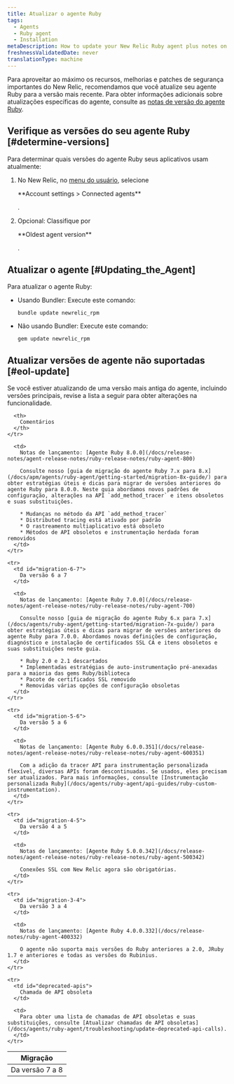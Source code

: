 ```yaml
---
title: Atualizar o agente Ruby
tags:
  - Agents
  - Ruby agent
  - Installation
metaDescription: How to update your New Relic Ruby agent plus notes on EOL support for early agent versions.
freshnessValidatedDate: never
translationType: machine
---
```


Para aproveitar ao máximo os recursos, melhorias e patches de segurança importantes do New Relic, recomendamos que você atualize seu agente Ruby para a versão mais recente. Para obter informações adicionais sobre atualizações específicas do agente, consulte as [notas de versão do agente Ruby](/docs/release-notes/agent-release-notes/ruby-release-notes).

## Verifique as versões do seu agente Ruby [#determine-versions]

Para determinar quais versões do agente Ruby seus aplicativos usam atualmente:

1. No New Relic, no [menu do usuário](/docs/accounts/accounts-billing/general-account-settings/intro-account-settings), selecione

   <DNT>
     **Account settings > Connected agents**
   </DNT>

   .

2. Opcional: Classifique por

   <DNT>
     **Oldest agent version**
   </DNT>

   .

## Atualizar o agente [#Updating_the_Agent]

Para atualizar o agente Ruby:

* Usando Bundler: Execute este comando:

  ```
  bundle update newrelic_rpm
  ```

* Não usando Bundler: Execute este comando:

  ```
  gem update newrelic_rpm
  ```

## Atualizar versões de agente não suportadas [#eol-update]

<Callout variant="important">
  Se você estiver atualizando de uma versão mais antiga do agente, incluindo versões principais, revise a lista a seguir para obter alterações na funcionalidade.
</Callout>

<table>
  <thead>
    <tr>
      <th style={{ width: "200px" }}>
        Migração
      </th>

      <th>
        Comentários
      </th>
    </tr>
  </thead>

  <tbody>
    <tr>
      <td id="migration-7-8">
        Da versão 7 a 8
      </td>

      <td>
        Notas de lançamento: [Agente Ruby 8.0.0](/docs/release-notes/agent-release-notes/ruby-release-notes/ruby-agent-800)

        Consulte nosso [guia de migração do agente Ruby 7.x para 8.x](/docs/apm/agents/ruby-agent/getting-started/migration-8x-guide/) para obter estratégias úteis e dicas para migrar de versões anteriores do agente Ruby para 8.0.0. Neste guia abordamos novos padrões de configuração, alterações na API `add_method_tracer` e itens obsoletos e suas substituições.

        * Mudanças no método da API `add_method_tracer`
        * Distributed tracing está ativado por padrão
        * O rastreamento multiaplicativo está obsoleto
        * Métodos de API obsoletos e instrumentação herdada foram removidos
      </td>
    </tr>

    <tr>
      <td id="migration-6-7">
        Da versão 6 a 7
      </td>

      <td>
        Notas de lançamento: [Agente Ruby 7.0.0](/docs/release-notes/agent-release-notes/ruby-release-notes/ruby-agent-700)

        Consulte nosso [guia de migração do agente Ruby 6.x para 7.x](/docs/agents/ruby-agent/getting-started/migration-7x-guide/) para obter estratégias úteis e dicas para migrar de versões anteriores do agente Ruby para 7.0.0. Abordamos novas definições de configuração, diagnóstico e instalação de certificados SSL CA e itens obsoletos e suas substituições neste guia.

        * Ruby 2.0 e 2.1 descartados
        * Implementadas estratégias de auto-instrumentação pré-anexadas para a maioria das gems Ruby/biblioteca
        * Pacote de certificados SSL removido
        * Removidas várias opções de configuração obsoletas
      </td>
    </tr>

    <tr>
      <td id="migration-5-6">
        Da versão 5 a 6
      </td>

      <td>
        Notas de lançamento: [Agente Ruby 6.0.0.351](/docs/release-notes/agent-release-notes/ruby-release-notes/ruby-agent-600351)

        Com a adição da tracer API para instrumentação personalizada flexível, diversas APIs foram descontinuadas. Se usados, eles precisam ser atualizados. Para mais informações, consulte [Instrumentação personalizada Ruby](/docs/agents/ruby-agent/api-guides/ruby-custom-instrumentation).
      </td>
    </tr>

    <tr>
      <td id="migration-4-5">
        Da versão 4 a 5
      </td>

      <td>
        Notas de lançamento: [Agente Ruby 5.0.0.342](/docs/release-notes/agent-release-notes/ruby-release-notes/ruby-agent-500342)

        Conexões SSL com New Relic agora são obrigatórias.
      </td>
    </tr>

    <tr>
      <td id="migration-3-4">
        Da versão 3 a 4
      </td>

      <td>
        Notas de lançamento: [Agente Ruby 4.0.0.332](/docs/release-notes/ruby-agent-400332)

        O agente não suporta mais versões do Ruby anteriores a 2.0, JRuby 1.7 e anteriores e todas as versões do Rubinius.
      </td>
    </tr>

    <tr>
      <td id="deprecated-apis">
        Chamada de API obsoleta
      </td>

      <td>
        Para obter uma lista de chamadas de API obsoletas e suas substituições, consulte [Atualizar chamadas de API obsoletas](/docs/agents/ruby-agent/troubleshooting/update-deprecated-api-calls).
      </td>
    </tr>
  </tbody>
</table>
